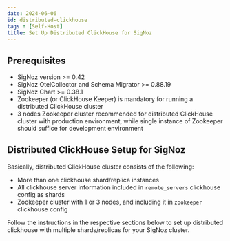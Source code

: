 ```yaml
---
date: 2024-06-06
id: distributed-clickhouse
tags : [Self-Host]
title: Set Up Distributed ClickHouse for SigNoz
---
```



<SigNozCloud />


## Prerequisites

- SigNoz version >= 0.42
- SigNoz OtelCollector and Schema Migrator >= 0.88.19
- SigNoz Chart >= 0.38.1
- Zookeeper (or ClickHouse Keeper) is mandatory for running a distributed
ClickHouse cluster
- 3 nodes Zookeeper cluster recommended for distributed ClickHouse cluster
with production environment, while single instance of Zookeeper should suffice for
development environment

## Distributed ClickHouse Setup for SigNoz

Basically, distributed ClickHouse cluster consists of the following:

- More than one clickhouse shard/replica instances
- All clickhouse server information included in `remote_servers` clickhouse config as shards
- Zookeeper cluster with 1 or 3 nodes, and including it in `zookeeper` clickhouse config

Follow the instructions in the respective sections below to set up distributed
clickhouse with multiple shards/replicas for your SigNoz cluster.


<DocCardContainer>

<DocCard
    title="🔄 Using Docker"
    description="Set Up Distributed ClickHouse for SigNoz Using Docker"
    href="/docs/manage/administrator-guide/clickhouse/distributed-clickhouse/docker"
/>

<DocCard
    title="🔄 Using Docker Swarm"
    description="Set Up Distributed ClickHouse for SigNoz Using Docker Swarm"
    href="/docs/manage/administrator-guide/clickhouse/distributed-clickhouse/docker-swarm"
/>

<DocCard
    title="🔄 Using Kubernetes"
    description="Set Up Distributed ClickHouse for SigNoz Using Kubernetes"
    href="/docs/manage/administrator-guide/clickhouse/distributed-clickhouse/kubernetes"
/>

</DocCardContainer>
